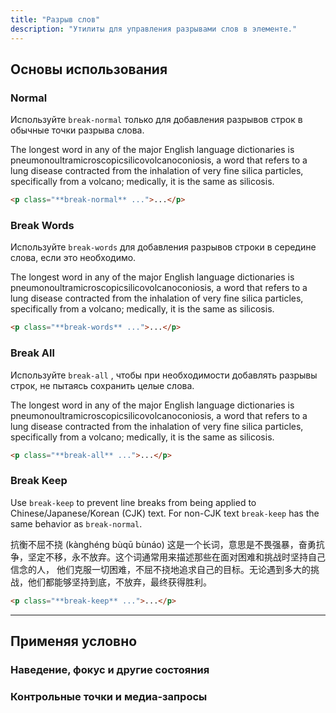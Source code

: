 ```yaml
---
title: "Разрыв слов"
description: "Утилиты для управления разрывами слов в элементе."
---
```




## Основы использования

### Normal

Используйте `break-normal` только для добавления разрывов строк в обычные точки разрыва слова.

<Example p="none">
  <div class="overflow-x-scroll sm:overflow-x-visible px-4">
    <div class="mx-auto max-w-sm bg-white shadow-xl p-8 text-slate-500 dark:bg-slate-800 dark:text-slate-400">
      <p class="break-normal">The longest word in any of the major English language dictionaries is
      <span class="text-slate-900 font-medium dark:text-slate-200">pneumonoultramicroscopicsilicovolcanoconiosis,</span>
      a word that refers to a lung disease contracted from the inhalation of very fine silica particles, specifically from a volcano; medically, it is the same as silicosis.</p>
    </div>
  </div>
</Example>

```html
<p class="**break-normal** ...">...</p>
```

### Break Words

Используйте `break-words` для добавления разрывов строки в середине слова, если это необходимо.

<Example p="none">
  <div class="px-4">
    <div class="mx-auto max-w-sm bg-white shadow-xl p-8 text-slate-500 dark:bg-slate-800 dark:text-slate-400">
      <p class="break-words">The longest word in any of the major English language dictionaries is
      <span class="text-slate-900 font-medium dark:text-slate-200">pneumonoultramicroscopicsilicovolcanoconiosis,</span>
      a word that refers to a lung disease contracted from the inhalation of very fine silica particles, specifically from a volcano; medically, it is the same as silicosis.</p>
    </div>
  </div>
</Example>

```html
<p class="**break-words** ...">...</p>
```

### Break All

Используйте `break-all` , чтобы при необходимости добавлять разрывы строк, не пытаясь сохранить целые слова.

<Example p="none">
  <div class="px-4">
    <div class="mx-auto max-w-sm bg-white shadow-xl p-8 text-slate-500 dark:bg-slate-800 dark:text-slate-400">
      <p class="break-all">The longest word in any of the major English language dictionaries is
      <span class="text-slate-900 font-medium dark:text-slate-200">pneumonoultramicroscopicsilicovolcanoconiosis,</span>
      a word that refers to a lung disease contracted from the inhalation of very fine silica particles, specifically from a volcano; medically, it is the same as silicosis.</p>
    </div>
  </div>
</Example>

```html
<p class="**break-all** ...">...</p>
```

### Break Keep

Use `break-keep` to prevent line breaks from being applied to Chinese/Japanese/Korean (CJK) text. For non-CJK text `break-keep` has the same behavior as `break-normal`.

<Example p="none">
  <div class="px-4">
    <div class="mx-auto max-w-sm bg-white shadow-xl p-8 text-slate-500 dark:bg-slate-800 dark:text-slate-400">
      <p class="break-keep">抗衡不屈不挠 (kànghéng bùqū bùnáo) 这是一个长词，意思是不畏强暴，奋勇抗争，坚定不移，永不放弃。<span class="text-slate-900 font-medium dark:text-slate-200">这个词通常用来描述那些在面对困难和挑战时坚持自己信念的人，</span> 他们克服一切困难，不屈不挠地追求自己的目标。无论遇到多大的挑战，他们都能够坚持到底，不放弃，最终获得胜利。</p>
    </div>
  </div>
</Example>

```html
<p class="**break-keep** ...">...</p>
```

---

## <Heading ignore>Применяя условно</Heading>

### <Heading ignore>Наведение, фокус и другие состояния</Heading>

<HoverFocusAndOtherStates defaultClass="break-normal" featuredClass="break-all" element="p" />

### <Heading ignore>Контрольные точки и медиа-запросы</Heading>

<BreakpointsAndMediaQueries defaultClass="break-normal" featuredClass="break-all" element="p" />
